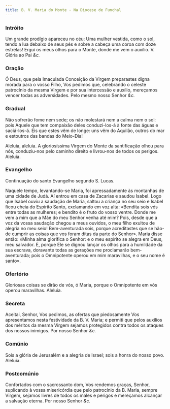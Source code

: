 ```yaml
---
title: B. V. Maria do Monte - Na Diocese de Funchal
---
```


### Intróito

Um grande prodígio apareceu no céu: Uma mulher vestida, como o sol, tendo
a lua debaixo de seus pés e sobre a cabeça uma coroa com doze estrelas!
Ergui os meus olhos para o Monte, donde me vem o auxílio. V. Glória ao Pai <em>&c.</em>

### Oração

Ó Deus, que pela Imaculada Conceição da Virgem preparastes digna morada
para o vosso Filho, Vos pedimos que, celebrando o celeste patrocínio da
mesma Virgem e por sua intercessão e auxílio, mereçamos vencer todas as
adversidades. Pelo mesmo nosso Senhor <em>&c.</em>

### Gradual

Não sofrerão fome nem sede; os não molestará nem a calma nem o sol: pois
Aquele que tem compaixão deles conduzi-los-á à fonte das águas e
saciá-los-á. Eis que estes vêm de longe: uns vêm do Aquilão, outros do mar
e estoutros das bandas do Meio-Dia!

Aleluia, aleluia. A gloriosíssima Virgem do Monte da santificação olhou
para nós, conduziu-nos pelo caminho direito e livrou-nos de todos os
perigos. Aleluia.

### Evangelho

Continuação do santo Evangelho segundo S. Lucas.

Naquele tempo, levantando-se Maria, foi apressadamente às montanhas de uma
cidade de Judá. Aí entrou em casa de Zacarias e saudou Isabel. Logo que
Isabel ouviu a saudação de Maria, saltou a criança no seu seio e Isabel
ficou cheia do Espírito Santo, exclamando em voz alta: «Bendita sois vós
entre todas as mulheres; e bendito é o fruto do vosso ventre. Donde me vem
a mim que a Mãe do meu Senhor venha até mim? Pois, desde que a voz da
vossa saudação chegou a meus ouvidos, o meu filho exultou de alegria no
meu seio! Bem-aventurada sois, porque acreditastes que se hão-de cumprir
as coisas que vos foram ditas da parte do Senhor». Maria disse então:
«Minha alma glorifica o Senhor: e o meu espírito se alegra em Deus, meu
salvador. E, porque Ele se dignou lançar os olhos para a humildade da sua
escrava, doravante todas as gerações me proclamarão bem-aventurada; pois o
Omnipotente operou em mim maravilhas, e o seu nome é santo».

### Ofertório

Gloriosas coisas se dirão de vós, ó Maria, porque o Omnipotente em vós
operou maravilhas. Aleluia.

### Secreta

Aceitai, Senhor, Vos pedimos, as ofertas que piedosamente Vos apresentamos
nesta festividade da B. V. Maria; e permiti que pelos auxílios dos méritos
da mesma Virgem sejamos protegidos contra todos os ataques dos nossos
inimigos. Por nosso Senhor <em>&c.</em>

### Comúnio

Sois a glória de Jerusalém e a alegria de Israel; sois a honra do nosso
povo. Aleluia.

### Postcomúnio

Confortados com o sacrossanto dom, Vos rendemos graças, Senhor, suplicando
à vossa misericórdia que pelo patrocínio da B. Maria, sempre Virgem,
sejamos livres de todos os males e perigos e mereçamos alcançar a salvação
eterna. Por nosso Senhor <em>&c.</em>
